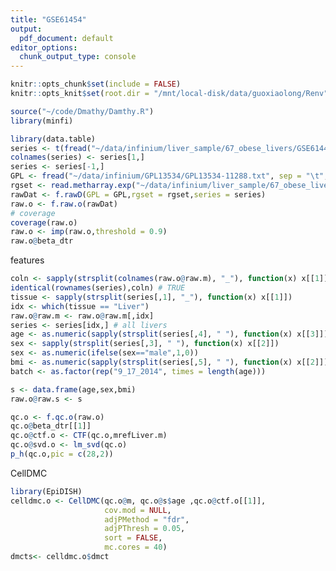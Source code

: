 ```yaml
---
title: "GSE61454"
output:
  pdf_document: default
editor_options: 
  chunk_output_type: console
---
```


```r
knitr::opts_chunk$set(include = FALSE)
knitr::opts_knit$set(root.dir = "/mnt/local-disk/data/guoxiaolong/Renv")
```

```r
source("~/code/Dmathy/Damthy.R")
library(minfi)
```

```r
library(data.table)
series <- t(fread("~/data/infinium/liver_sample/67_obese_livers/GSE61446/series.txt",header = F))
colnames(series) <- series[1,]
series <- series[-1,]
GPL <- fread("~/data/infinium/GPL13534/GPL13534-11288.txt", sep = "\t", header = T)
rgset <- read.metharray.exp("~/data/infinium/liver_sample/67_obese_livers/GSE61446/idat")
rawDat <- f.rawD(GPL = GPL,rgset = rgset,series = series)
raw.o <- f.raw.o(rawDat)
# coverage
coverage(raw.o)
raw.o <- imp(raw.o,threshold = 0.9)
raw.o@beta_dtr

```

features

```r
coln <- sapply(strsplit(colnames(raw.o@raw.m), "_"), function(x) x[[1]])
identical(rownames(series),coln) # TRUE
tissue <- sapply(strsplit(series[,1], "_"), function(x) x[[1]])
idx <- which(tissue == "Liver")
raw.o@raw.m <- raw.o@raw.m[,idx]
series <- series[idx,] # all livers
age <- as.numeric(sapply(strsplit(series[,4], " "), function(x) x[[3]]))
sex <- sapply(strsplit(series[,3], " "), function(x) x[[2]])
sex <- as.numeric(ifelse(sex=="male",1,0))
bmi <- as.numeric(sapply(strsplit(series[,5], " "), function(x) x[[2]]))
batch <- as.factor(rep("9_17_2014", times = length(age)))

s <- data.frame(age,sex,bmi)
raw.o@raw.s <- s
```

```r
qc.o <- f.qc.o(raw.o)
qc.o@beta_dtr[[1]]
qc.o@ctf.o <- CTF(qc.o,mrefLiver.m)
qc.o@svd.o <- lm_svd(qc.o)
p_h(qc.o,pic = c(28,2))
```

CellDMC

```r
library(EpiDISH)
celldmc.o <- CellDMC(qc.o@m, qc.o@s$age ,qc.o@ctf.o[[1]], 
                     cov.mod = NULL, 
                     adjPMethod = "fdr",
                     adjPThresh = 0.05,
                     sort = FALSE,
                     mc.cores = 40)
dmcts<- celldmc.o$dmct
```
